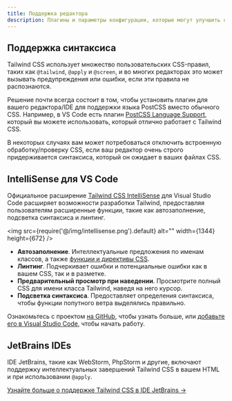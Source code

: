 ```yaml
---
title: Поддержка редактора
description: Плагины и параметры конфигурации, которые могут улучшить опыт разработчика при работе с Tailwind CSS.
---
```


## Поддержка синтаксиса

Tailwind CSS использует множество пользовательских CSS-правил, таких как `@tailwind`, `@apply` и `@screen`, и во многих редакторах это может вызывать предупреждения или ошибки, если эти правила не распознаются.

Решение почти всегда состоит в том, чтобы установить плагин для вашего редактора/IDE для поддержки языка PostCSS вместо обычного CSS. Например, в VS Code есть плагин [PostCSS Language Support](https://marketplace.visualstudio.com/items?itemName=csstools.postcss), который вы можете использовать, который отлично работает с Tailwind CSS.

В некоторых случаях вам может потребоваться отключить встроенную обработку/проверку CSS, если ваш редактор очень строго придерживается синтаксиса, который он ожидает в ваших файлах CSS.


## IntelliSense для VS Code

Официальное расширение [Tailwind CSS IntelliSense](https://marketplace.visualstudio.com/items?itemName=bradlc.vscode-tailwindcss) для Visual Studio Code расширяет возможности разработки Tailwind, предоставляя пользователям расширенные функции, такие как автозаполнение, подсветка синтаксиса и линтинг.

<img src={require('@/img/intellisense.png').default} alt="" width={1344} height={672} />

- **Автозаполнение**. Интеллектуальные предложения по именам классов, а также [функции и директивы CSS](/docs/functions-and-directives).
- **Линтинг**. Подчеркивает ошибки и потенциальные ошибки как в вашем CSS, так и в разметке.
- **Предварительный просмотр при наведении**. Просмотрите полный CSS для имени класса Tailwind, наведя на него курсор.
- **Подсветка синтаксиса**. Предоставляет определения синтаксиса, чтобы функции попутного ветра выделялись правильно.

Ознакомьтесь с проектом [на GitHub](https://github.com/tailwindcss/intellisense), чтобы узнать больше, или [добавьте его в Visual Studio Code](vscode:extension/bradlc.vscode-tailwindcss), чтобы начать работу.

## JetBrains IDEs

IDE JetBrains, такие как WebStorm, PhpStorm и другие, включают поддержку интеллектуальных завершений Tailwind CSS в вашем HTML и при использовании `@apply`.

[Узнайте больше о поддержке Tailwind CSS в IDE JetBrains &rarr;](https://www.jetbrains.com/help/webstorm/tailwind-css.html)

